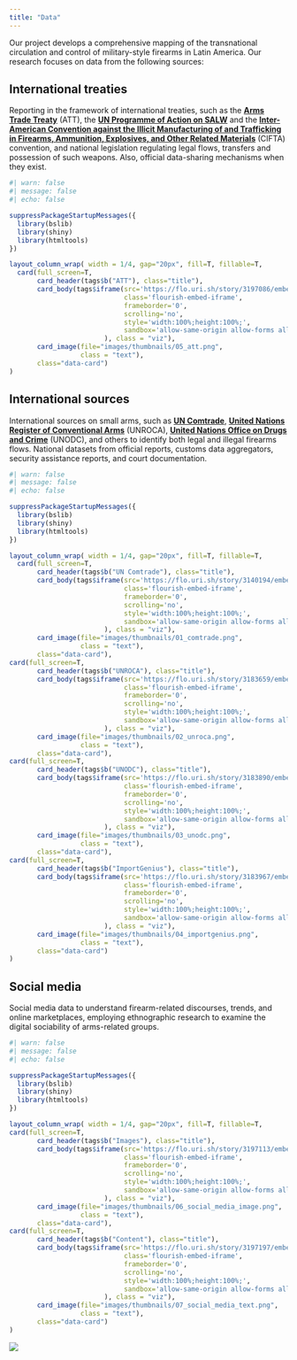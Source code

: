 ```yaml
---
title: "Data"
---
```


Our project develops a comprehensive mapping of the transnational circulation and control of military-style firearms in Latin America. Our research focuses on data from the following sources:

## International treaties

Reporting in the framework of international treaties, such as the [**Arms Trade Treaty**](https://thearmstradetreaty.org/){target="_blank"} (ATT), the [**UN Programme of Action on SALW**](https://disarmament.unoda.org/convarms/salw/programme-of-action/){target="_blank"} and the [**Inter-American Convention against the Illicit Manufacturing of and Trafficking in Firearms, Ammunition, Explosives, and Other Related Materials**](https://www.oas.org/ext/en/security/cifta){target="_blank"} (CIFTA) convention, and national legislation regulating legal flows, transfers and possession of such weapons. Also, official data-sharing mechanisms when they exist.

```r
#| warn: false
#| message: false
#| echo: false

suppressPackageStartupMessages({
  library(bslib)
  library(shiny)
  library(htmltools)
})

layout_column_wrap( width = 1/4, gap="20px", fill=T, fillable=T,
  card(full_screen=T,
       card_header(tags$b("ATT"), class="title"),
       card_body(tags$iframe(src='https://flo.uri.sh/story/3197086/embed',
                             class='flourish-embed-iframe', 
                             frameborder='0', 
                             scrolling='no', 
                             style='width:100%;height:100%;',
                             sandbox='allow-same-origin allow-forms allow-scripts allow-downloads allow-popups allow-popups-to-escape-sandbox allow-top-navigation-by-user-activation'
                        ), class = "viz"),
       card_image(file="images/thumbnails/05_att.png", 
                  class = "text"), 
       class="data-card")
)
```

## International sources

International sources on small arms, such as [**UN Comtrade**](https://comtradeplus.un.org/){target="_blank"}, [**United Nations Register of Conventional Arms**](https://www.unroca.org/){target="_blank"} (UNROCA), [**United Nations Office on Drugs and Crime**](https://www.unodc.org/){target="_blank"} (UNODC), and others to identify both legal and illegal firearms flows. National datasets from official reports, customs data aggregators, security assistance reports, and court documentation.

```r
#| warn: false
#| message: false
#| echo: false

suppressPackageStartupMessages({
  library(bslib)
  library(shiny)
  library(htmltools)
})

layout_column_wrap( width = 1/4, gap="20px", fill=T, fillable=T,
  card(full_screen=T,
       card_header(tags$b("UN Comtrade"), class="title"),
       card_body(tags$iframe(src='https://flo.uri.sh/story/3140194/embed',
                             class='flourish-embed-iframe', 
                             frameborder='0', 
                             scrolling='no', 
                             style='width:100%;height:100%;',
                             sandbox='allow-same-origin allow-forms allow-scripts allow-downloads allow-popups allow-popups-to-escape-sandbox allow-top-navigation-by-user-activation'
                        ), class = "viz"),
       card_image(file="images/thumbnails/01_comtrade.png", 
                  class = "text"), 
       class="data-card"),
card(full_screen=T,
       card_header(tags$b("UNROCA"), class="title"),
       card_body(tags$iframe(src='https://flo.uri.sh/story/3183659/embed',
                             class='flourish-embed-iframe', 
                             frameborder='0', 
                             scrolling='no', 
                             style='width:100%;height:100%;',
                             sandbox='allow-same-origin allow-forms allow-scripts allow-downloads allow-popups allow-popups-to-escape-sandbox allow-top-navigation-by-user-activation'
                        ), class = "viz"),
       card_image(file="images/thumbnails/02_unroca.png", 
                  class = "text"), 
       class="data-card"),
card(full_screen=T,
       card_header(tags$b("UNODC"), class="title"),
       card_body(tags$iframe(src='https://flo.uri.sh/story/3183890/embed',
                             class='flourish-embed-iframe', 
                             frameborder='0', 
                             scrolling='no', 
                             style='width:100%;height:100%;',
                             sandbox='allow-same-origin allow-forms allow-scripts allow-downloads allow-popups allow-popups-to-escape-sandbox allow-top-navigation-by-user-activation'
                        ), class = "viz"),
       card_image(file="images/thumbnails/03_unodc.png", 
                  class = "text"), 
       class="data-card"),
card(full_screen=T,
       card_header(tags$b("ImportGenius"), class="title"),
       card_body(tags$iframe(src='https://flo.uri.sh/story/3183967/embed',
                             class='flourish-embed-iframe', 
                             frameborder='0', 
                             scrolling='no', 
                             style='width:100%;height:100%;',
                             sandbox='allow-same-origin allow-forms allow-scripts allow-downloads allow-popups allow-popups-to-escape-sandbox allow-top-navigation-by-user-activation'
                        ), class = "viz"),
       card_image(file="images/thumbnails/04_importgenius.png", 
                  class = "text"), 
       class="data-card")
)
```

## Social media

Social media data to understand firearm-related discourses, trends, and online marketplaces, employing ethnographic research to examine the digital sociability of arms-related groups.

```r
#| warn: false
#| message: false
#| echo: false

suppressPackageStartupMessages({
  library(bslib)
  library(shiny)
  library(htmltools)
})

layout_column_wrap( width = 1/4, gap="20px", fill=T, fillable=T,
card(full_screen=T,
       card_header(tags$b("Images"), class="title"),
       card_body(tags$iframe(src='https://flo.uri.sh/story/3197113/embed',
                             class='flourish-embed-iframe', 
                             frameborder='0', 
                             scrolling='no', 
                             style='width:100%;height:100%;',
                             sandbox='allow-same-origin allow-forms allow-scripts allow-downloads allow-popups allow-popups-to-escape-sandbox allow-top-navigation-by-user-activation'
                        ), class = "viz"),
       card_image(file="images/thumbnails/06_social_media_image.png", 
                  class = "text"), 
       class="data-card"),
card(full_screen=T,
       card_header(tags$b("Content"), class="title"),
       card_body(tags$iframe(src='https://flo.uri.sh/story/3197197/embed',
                             class='flourish-embed-iframe', 
                             frameborder='0', 
                             scrolling='no', 
                             style='width:100%;height:100%;',
                             sandbox='allow-same-origin allow-forms allow-scripts allow-downloads allow-popups allow-popups-to-escape-sandbox allow-top-navigation-by-user-activation'
                        ), class = "viz"),
       card_image(file="images/thumbnails/07_social_media_text.png", 
                  class = "text"), 
       class="data-card")
)
```

![](images/ChatGPT%20Image%20Jun%206,%202025,%2003_51_19%20PM.png){.img-background}
